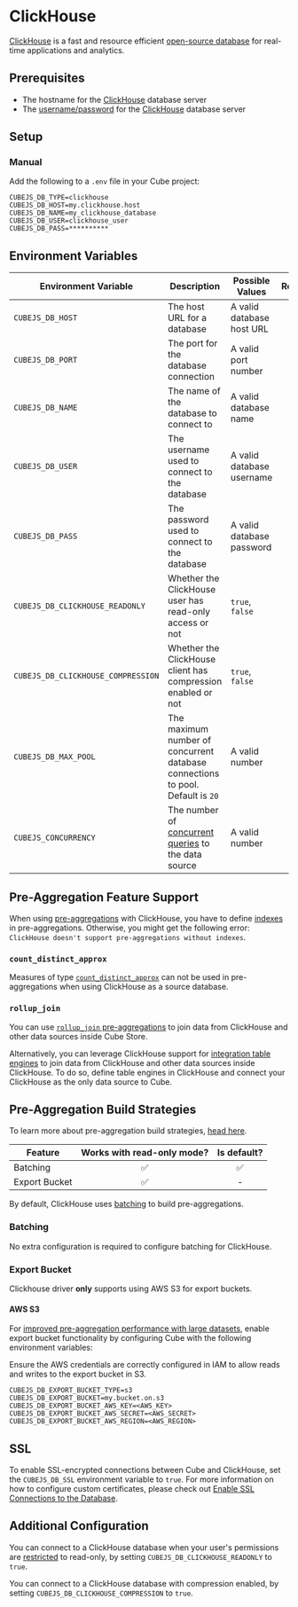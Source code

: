 # ClickHouse

[ClickHouse](https://clickhouse.com) is a fast and resource efficient
[open-source database](https://github.com/ClickHouse/ClickHouse) for real-time
applications and analytics.

## Prerequisites

- The hostname for the [ClickHouse][clickhouse] database server
- The [username/password][clickhouse-docs-users] for the
  [ClickHouse][clickhouse] database server

## Setup

### Manual

Add the following to a `.env` file in your Cube project:

```dotenv
CUBEJS_DB_TYPE=clickhouse
CUBEJS_DB_HOST=my.clickhouse.host
CUBEJS_DB_NAME=my_clickhouse_database
CUBEJS_DB_USER=clickhouse_user
CUBEJS_DB_PASS=**********
```

## Environment Variables

| Environment Variable               | Description                                                                         | Possible Values           | Required |
| ---------------------------------- | ----------------------------------------------------------------------------------- | ------------------------- | :------: |
| `CUBEJS_DB_HOST`                   | The host URL for a database                                                         | A valid database host URL |    ✅    |
| `CUBEJS_DB_PORT`                   | The port for the database connection                                                | A valid port number       |    ❌    |
| `CUBEJS_DB_NAME`                   | The name of the database to connect to                                              | A valid database name     |    ✅    |
| `CUBEJS_DB_USER`                   | The username used to connect to the database                                        | A valid database username |    ✅    |
| `CUBEJS_DB_PASS`                   | The password used to connect to the database                                        | A valid database password |    ✅    |
| `CUBEJS_DB_CLICKHOUSE_READONLY`    | Whether the ClickHouse user has read-only access or not                             | `true`, `false`           |    ❌    |
| `CUBEJS_DB_CLICKHOUSE_COMPRESSION` | Whether the ClickHouse client has compression enabled or not                        | `true`, `false`           |    ❌    |
| `CUBEJS_DB_MAX_POOL`               | The maximum number of concurrent database connections to pool. Default is `20`      | A valid number            |    ❌    |
| `CUBEJS_CONCURRENCY`               | The number of [concurrent queries][ref-data-source-concurrency] to the data source  | A valid number            |    ❌    |

[ref-data-source-concurrency]: /product/configuration/concurrency#data-source-concurrency

## Pre-Aggregation Feature Support

When using [pre-aggregations][ref-preaggs] with ClickHouse, you have to define
[indexes][ref-preaggs-indexes] in pre-aggregations. Otherwise, you might get
the following error: `ClickHouse doesn't support pre-aggregations without indexes`.

### `count_distinct_approx`

Measures of type
[`count_distinct_approx`][ref-schema-ref-types-formats-countdistinctapprox] can
not be used in pre-aggregations when using ClickHouse as a source database.

### `rollup_join`

You can use [`rollup_join` pre-aggregations][ref-preaggs-rollup-join] to join
data from ClickHouse and other data sources inside Cube Store.

Alternatively, you can leverage ClickHouse support for [integration table
engines](https://clickhouse.com/docs/en/engines/table-engines#integration-engines)
to join data from ClickHouse and other data sources inside ClickHouse.
To do so, define table engines in ClickHouse and connect your ClickHouse as the
only data source to Cube.

## Pre-Aggregation Build Strategies

<InfoBox>

To learn more about pre-aggregation build strategies, [head
here][ref-caching-using-preaggs-build-strats].

</InfoBox>

| Feature       | Works with read-only mode? | Is default? |
| ------------- | :------------------------: | :---------: |
| Batching      |             ✅             |     ✅      |
| Export Bucket |             ✅             |      -      |

By default, ClickHouse uses [batching][self-preaggs-batching] to build
pre-aggregations.

### Batching

No extra configuration is required to configure batching for ClickHouse.

### Export Bucket

<WarningBox>

  Clickhouse driver **only** supports using AWS S3 for export buckets.

</WarningBox>

#### AWS S3

For [improved pre-aggregation performance with large
datasets][ref-caching-large-preaggs], enable export bucket functionality by
configuring Cube with the following environment variables:

<InfoBox>

  Ensure the AWS credentials are correctly configured in IAM to allow reads and
  writes to the export bucket in S3.

</InfoBox>

```dotenv
CUBEJS_DB_EXPORT_BUCKET_TYPE=s3
CUBEJS_DB_EXPORT_BUCKET=my.bucket.on.s3
CUBEJS_DB_EXPORT_BUCKET_AWS_KEY=<AWS_KEY>
CUBEJS_DB_EXPORT_BUCKET_AWS_SECRET=<AWS_SECRET>
CUBEJS_DB_EXPORT_BUCKET_AWS_REGION=<AWS_REGION>
```

## SSL

To enable SSL-encrypted connections between Cube and ClickHouse, set the
`CUBEJS_DB_SSL` environment variable to `true`. For more information on how to
configure custom certificates, please check out [Enable SSL Connections to the
Database][ref-recipe-enable-ssl].

## Additional Configuration

You can connect to a ClickHouse database when your user's permissions are
[restricted][clickhouse-readonly] to read-only, by setting
`CUBEJS_DB_CLICKHOUSE_READONLY` to `true`.

You can connect to a ClickHouse database with compression enabled, by setting
`CUBEJS_DB_CLICKHOUSE_COMPRESSION` to `true`.

[clickhouse]: https://clickhouse.tech/
[clickhouse-docs-users]:
  https://clickhouse.tech/docs/en/operations/settings/settings-users/
[clickhouse-readonly]: https://clickhouse.com/docs/en/operations/settings/permissions-for-queries#readonly
[ref-caching-using-preaggs-build-strats]:
  /product/caching/using-pre-aggregations#pre-aggregation-build-strategies
[ref-recipe-enable-ssl]:
  /guides/recipes/data-sources/using-ssl-connections-to-data-source
[ref-caching-large-preaggs]:
  /product/caching/using-pre-aggregations#export-bucket
[ref-schema-ref-types-formats-countdistinctapprox]: /reference/data-model/types-and-formats#count_distinct_approx
[self-preaggs-batching]: #batching
[ref-preaggs]: /product/caching/using-pre-aggregations
[ref-preaggs-indexes]: /reference/data-model/pre-aggregations#indexes
[ref-preaggs-rollup-join]: /reference/data-model/pre-aggregations#rollup_join
